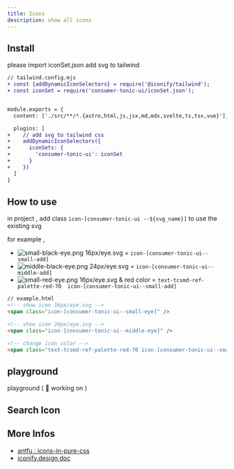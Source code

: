 ```yaml
---
title: Icons
description: show all icons
---
```


## Install

please import iconSet.json add svg to tailwind

```diff lang="js"
// tailwind.config.mjs
+ const {addDynamicIconSelectors} = require('@iconify/tailwind');
+ const iconSet = require('consumer-tonic-ui/iconSet.json');


module.exports = {
  content: ['./src/**/*.{astro,html,js,jsx,md,mdx,svelte,ts,tsx,vue}'],

  plugins: [
+    // add svg to tailwind css
+    addDynamicIconSelectors({
+      iconSets: {
+        'consumer-tonic-ui': iconSet
+      }
+    })
  ]
}
```

## How to use

in project , add class `icon-[consumer-tonic-ui --${svg_name}]` to use the existing svg

for example ,

- ![small-black-eye.png](../../../assets/screenshot/small-black-eye.png) 16px/eye.svg = `icon-[consumer-tonic-ui--small-add]`
- ![middle-black-eye.png](../../../assets/screenshot/middle-black-eye.png) 24px/eye.svg = `icon-[consumer-tonic-ui--middle-add]`
- ![small-red-eye.png](../../../assets/screenshot/small-red-eye.png) 16px/eye.svg & red color = `text-tcsmd-ref-palette-red-70  icon-[consumer-tonic-ui--small-add]`

```html
// example.html
<!-- show icon 16px/eye.svg -->
<span class="icon-[consumer-tonic-ui--small-eye]" />

<!-- show icon 24px/eye.svg -->
<span class="icon-[consumer-tonic-ui--middle-eye]" />

<!-- change icon color -->
<span class="text-tcsmd-ref-palette-red-70 icon-[consumer-tonic-ui--small-add]" />
```

## playground

playground ( 🚧 working on )

## Search Icon


<IconPreview
  class='relative'
  client:only="vue"
  smallIconNames={smallIconNames}
  middleIconNames={middleIconNames}
/>

## More Infos

- [antfu : icons-in-pure-css](https://antfu.me/posts/icons-in-pure-css)
- [iconify.design doc](https://iconify.design/docs/libraries/tools/import/directory.html)
